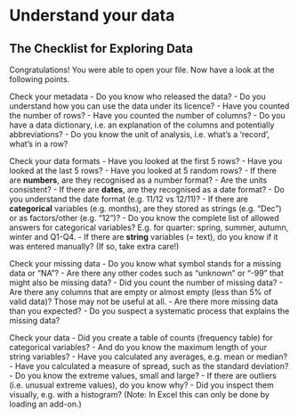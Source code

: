 # Understand your data

## The Checklist for Exploring Data
Congratulations! You were able to open your file. Now have a look at the following points.

Check your metadata
-	Do you know who released the data?
-	Do you understand how you can use the data under its licence?
-	Have you counted the number of rows?
-	Have you counted the number of columns?
-	Do you have a data dictionary, i.e. an explanation of the columns and potentially abbreviations?
-	Do you know the unit of analysis, i.e. what's a ‘record’, what’s in a row?

Check your data formats
-	Have you looked at the first 5 rows?
-	Have you looked at the last 5 rows?
-	Have you looked at 5 random rows?
-	If there are **numbers**, are they recognised as a number format?
-	Are the units consistent?
-	If there are **dates**, are they recognised as a date format?
-	Do you understand the date format (e.g. 11/12 vs 12/11)?
-	If there are **categorical** variables (e.g. months), are they stored as strings (e.g. “Dec”) or as factors/other (e.g. “12”)?
-	Do you know the complete list of allowed answers for categorical variables? E.g. for quarter: spring, summer, autumn, winter and Q1-Q4.
-	If there are **string** variables (= text), do you know if it was entered manually? (If so, take extra care!)

Check your missing data
-	Do you know what symbol stands for a missing data or "NA"?
-	Are there any other codes such as "unknown" or "-99" that might also be missing data?
-	Did you count the number of missing data?
-	Are there any columns that are empty or almost empty (less than 5% of valid data)? Those may not be useful at all.
-	Are there more missing data than you expected?
-	Do you suspect a systematic process that explains the missing data?

Check your data
-	Did you create a table of counts (frequency table) for categorical variables?
-	And do you know the maximum length of your string variables?
-	Have you calculated any averages, e.g. mean or median?
-	Have you calculated a measure of spread, such as the standard deviation?
-	Do you know the extreme values, small and large?
-	If there are outliers (i.e. unusual extreme values), do you know why?
-	Did you inspect them visually, e.g. with a histogram? (Note: In Excel this can only be done by loading an add-on.)
